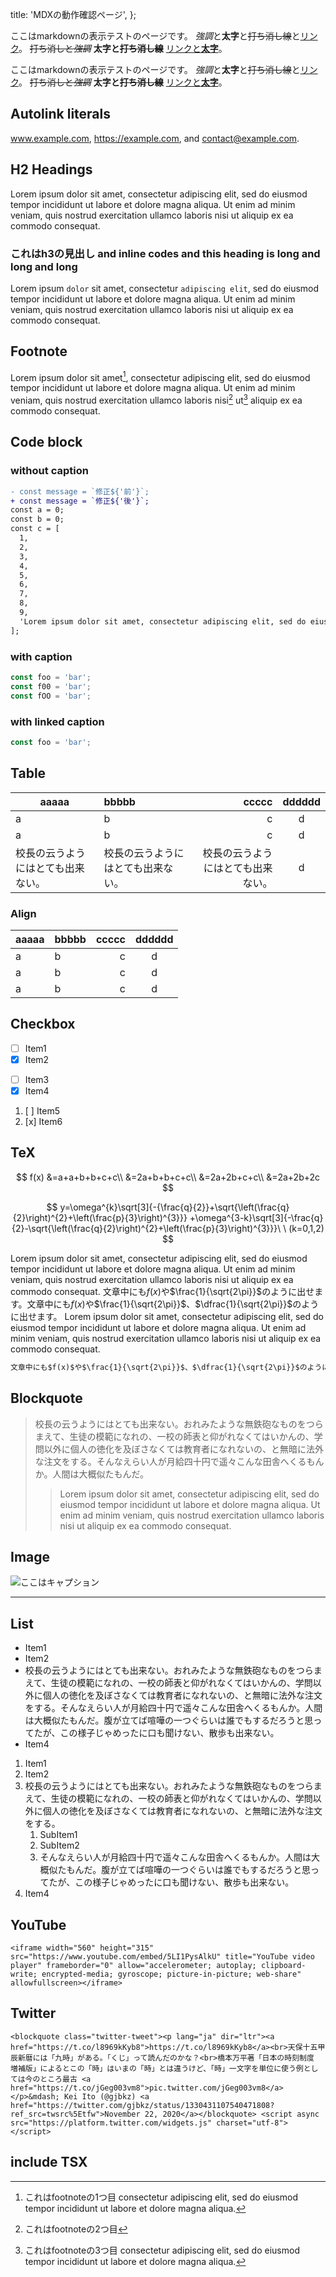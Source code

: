   title: 'MDXの動作確認ページ',
};

ここはmarkdownの表示テストのページです。
*強調*と**太字**と~~打ち消し線~~と[リンク](https://example.com)。
~~打ち消しと*強調*~~ **太字と~~打ち消し線~~** [リンクと**太字**](https://example.com)。

ここはmarkdownの表示テストのページです。
*強調*と**太字**と~~打ち消し線~~と[リンク](https://example.com)。
~~打ち消しと*強調*~~ **太字と~~打ち消し線~~** [リンクと**太字**](https://example.com)。

## Autolink literals

www.example.com, https://example.com, and contact@example.com.

## H2 Headings

Lorem ipsum dolor sit amet, consectetur adipiscing elit, sed do eiusmod tempor incididunt ut labore et dolore magna aliqua. Ut enim ad minim veniam, quis nostrud exercitation ullamco laboris nisi ut aliquip ex ea commodo consequat.

### これはh3の見出し and inline codes and this heading is long and long and long

Lorem ipsum `dolor` sit amet, consectetur `adipiscing elit`, sed do eiusmod tempor incididunt ut labore et dolore magna aliqua. Ut enim ad minim veniam, quis nostrud exercitation ullamco laboris nisi ut aliquip ex ea commodo consequat.

## Footnote

Lorem ipsum dolor sit amet[^1], consectetur adipiscing elit, sed do eiusmod tempor incididunt ut labore et dolore magna aliqua. Ut enim ad minim veniam, quis nostrud exercitation ullamco laboris nisi[^2] ut[^3] aliquip ex ea commodo consequat.

[^1]: これはfootnoteの1つ目 consectetur adipiscing elit, sed do eiusmod tempor incididunt ut labore et dolore magna aliqua.
[^2]: これはfootnoteの2つ目
[^3]: これはfootnoteの3つ目 consectetur adipiscing elit, sed do eiusmod tempor incididunt ut labore et dolore magna aliqua.

## Code block

### without caption

```diff
- const message = `修正${'前'}`;
+ const message = `修正${'後'}`;
const a = 0;
const b = 0;
const c = [
  1,
  2,
  3,
  4,
  5,
  6,
  7,
  8,
  9,
  'Lorem ipsum dolor sit amet, consectetur adipiscing elit, sed do eiusmod tempor incididunt ut labore et dolore magna aliqua.',
];
```

### with caption

```typescript example.ts
const foo = 'bar';
const f00 = 'bar';
const fOO = 'bar';
```

### with linked caption

```typescript [example.ts](https://example.com)
const foo = 'bar';
```

## Table

| aaaaa                              | bbbbb                              |                              ccccc | dddddd |
| ---------------------------------- | :--------------------------------- | ---------------------------------: | :----: |
| a                                  | b                                  |                                  c |   d    |
| a                                  | b                                  |                                  c |   d    |
| 校長の云うようにはとても出来ない。 | 校長の云うようにはとても出来ない。 | 校長の云うようにはとても出来ない。 |   d    |

### Align

| aaaaa | bbbbb | ccccc | dddddd |
| ----- | :---- | ----: | :----: |
| a     | b     |     c |   d    |
| a     | b     |     c |   d    |
| a     | b     |     c |   d    |

## Checkbox

- [ ] Item1
- [x] Item2

* [ ] Item3
* [x] Item4

1. [ ] Item5
1. [x] Item6

## TeX

$$
f(x)
&=a+a+b+b+c+c\\
&=2a+b+b+c+c\\
&=2a+2b+c+c\\
&=2a+2b+2c
$$

$$
y=\omega^{k}\sqrt[3]{-{\frac{q}{2}}+\sqrt{\left(\frac{q}{2}\right)^{2}+\left(\frac{p}{3}\right)^{3}}}
+\omega^{3-k}\sqrt[3]{-\frac{q}{2}-\sqrt{\left(\frac{q}{2}\right)^{2}+\left(\frac{p}{3}\right)^{3}}}\ \ (k=0,1,2)
$$

Lorem ipsum dolor sit amet, consectetur adipiscing elit, sed do eiusmod tempor incididunt ut labore et dolore magna aliqua. Ut enim ad minim veniam, quis nostrud exercitation ullamco laboris nisi ut aliquip ex ea commodo consequat.
文章中にも$f(x)$や$\frac{1}{\sqrt{2\pi}}$のように出せます。文章中にも$f(x)$や$\frac{1}{\sqrt{2\pi}}$、$\dfrac{1}{\sqrt{2\pi}}$のように出せます。
Lorem ipsum dolor sit amet, consectetur adipiscing elit, sed do eiusmod tempor incididunt ut labore et dolore magna aliqua. Ut enim ad minim veniam, quis nostrud exercitation ullamco laboris nisi ut aliquip ex ea commodo consequat.

```markdown markdownソース
文章中にも$f(x)$や$\frac{1}{\sqrt{2\pi}}$、$\dfrac{1}{\sqrt{2\pi}}$のように出せます。
```

## Blockquote

> 校長の云うようにはとても出来ない。おれみたような無鉄砲なものをつらまえて、生徒の模範になれの、一校の師表と仰がれなくてはいかんの、学問以外に個人の徳化を及ぼさなくては教育者になれないの、と無暗に法外な注文をする。そんなえらい人が月給四十円で遥々こんな田舎へくるもんか。人間は大概似たもんだ。
>
> > Lorem ipsum dolor sit amet, consectetur adipiscing elit, sed do eiusmod tempor incididunt ut labore et dolore magna aliqua. Ut enim ad minim veniam, quis nostrud exercitation ullamco laboris nisi ut aliquip ex ea commodo consequat.

## Image

![ここはキャプション](/logo.png)

---

## List

- Item1
- Item2
- 校長の云うようにはとても出来ない。おれみたような無鉄砲なものをつらまえて、生徒の模範になれの、一校の師表と仰がれなくてはいかんの、学問以外に個人の徳化を及ぼさなくては教育者になれないの、と無暗に法外な注文をする。そんなえらい人が月給四十円で遥々こんな田舎へくるもんか。人間は大概似たもんだ。腹が立てば喧嘩の一つぐらいは誰でもするだろうと思ってたが、この様子じゃめったに口も聞けない、散歩も出来ない。
- Item4

1. Item1
1. Item2
1. 校長の云うようにはとても出来ない。おれみたような無鉄砲なものをつらまえて、生徒の模範になれの、一校の師表と仰がれなくてはいかんの、学問以外に個人の徳化を及ぼさなくては教育者になれないの、と無暗に法外な注文をする。
   1. SubItem1
   1. SubItem2
   1. そんなえらい人が月給四十円で遥々こんな田舎へくるもんか。人間は大概似たもんだ。腹が立てば喧嘩の一つぐらいは誰でもするだろうと思ってたが、この様子じゃめったに口も聞けない、散歩も出来ない。
1. Item4

## YouTube

```embed:youtube
<iframe width="560" height="315" src="https://www.youtube.com/embed/5LI1PysAlkU" title="YouTube video player" frameborder="0" allow="accelerometer; autoplay; clipboard-write; encrypted-media; gyroscope; picture-in-picture; web-share" allowfullscreen></iframe>
```

## Twitter

```embed:twitter
<blockquote class="twitter-tweet"><p lang="ja" dir="ltr"><a href="https://t.co/l8969kKyb8">https://t.co/l8969kKyb8</a><br>天保十五甲辰新暦には「九時」がある。「くじ」って読んだのかな？<br>橋本万平著「日本の時刻制度 増補版」によるとこの「時」はいまの「時」とは違うけど、「時」一文字を単位に使う例としては今のところ最古 <a href="https://t.co/jGeg003vm8">pic.twitter.com/jGeg003vm8</a></p>&mdash; Kei Ito (@gjbkz) <a href="https://twitter.com/gjbkz/status/1330431107540471808?ref_src=twsrc%5Etfw">November 22, 2020</a></blockquote> <script async src="https://platform.twitter.com/widgets.js" charset="utf-8"></script>
```

## include TSX


<Counter />
